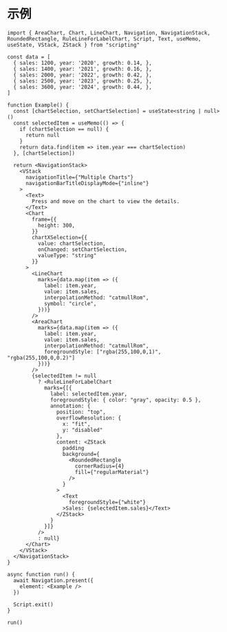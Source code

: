 # 示例

```tsx
import { AreaChart, Chart, LineChart, Navigation, NavigationStack, RoundedRectangle, RuleLineForLabelChart, Script, Text, useMemo, useState, VStack, ZStack } from "scripting"

const data = [
  { sales: 1200, year: '2020', growth: 0.14, },
  { sales: 1400, year: '2021', growth: 0.16, },
  { sales: 2000, year: '2022', growth: 0.42, },
  { sales: 2500, year: '2023', growth: 0.25, },
  { sales: 3600, year: '2024', growth: 0.44, },
]

function Example() {
  const [chartSelection, setChartSelection] = useState<string | null>()
  const selectedItem = useMemo(() => {
    if (chartSelection == null) {
      return null
    }
    return data.find(item => item.year === chartSelection)
  }, [chartSelection])

  return <NavigationStack>
    <VStack
      navigationTitle={"Multiple Charts"}
      navigationBarTitleDisplayMode={"inline"}
    >
      <Text>
        Press and move on the chart to view the details.
      </Text>
      <Chart
        frame={{
          height: 300,
        }}
        chartXSelection={{
          value: chartSelection,
          onChanged: setChartSelection,
          valueType: "string"
        }}
      >
        <LineChart
          marks={data.map(item => ({
            label: item.year,
            value: item.sales,
            interpolationMethod: "catmullRom",
            symbol: "circle",
          }))}
        />
        <AreaChart
          marks={data.map(item => ({
            label: item.year,
            value: item.sales,
            interpolationMethod: "catmullRom",
            foregroundStyle: ["rgba(255,100,0,1)", "rgba(255,100,0,0.2)"]
          }))}
        />
        {selectedItem != null
          ? <RuleLineForLabelChart
            marks={[{
              label: selectedItem.year,
              foregroundStyle: { color: "gray", opacity: 0.5 },
              annotation: {
                position: "top",
                overflowResolution: {
                  x: "fit",
                  y: "disabled"
                },
                content: <ZStack
                  padding
                  background={
                    <RoundedRectangle
                      cornerRadius={4}
                      fill={"regularMaterial"}
                    />
                  }
                >
                  <Text
                    foregroundStyle={"white"}
                  >Sales: {selectedItem.sales}</Text>
                </ZStack>
              }
            }]}
          />
          : null}
      </Chart>
    </VStack>
  </NavigationStack>
}

async function run() {
  await Navigation.present({
    element: <Example />
  })

  Script.exit()
}

run()
```